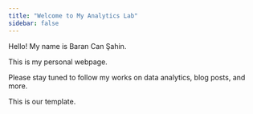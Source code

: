```yaml
---
title: "Welcome to My Analytics Lab"
sidebar: false 
---
```


Hello! My name is Baran Can Şahin.

This is my personal webpage.

Please stay tuned to follow my works on data analytics, blog posts, and more.

This is our template.
